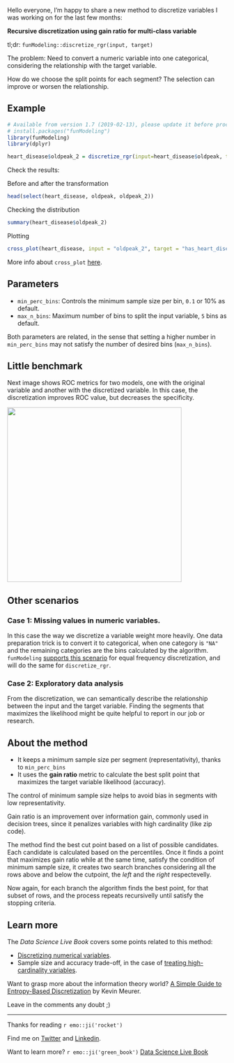 Hello everyone, I'm happy to share a new method to discretize variables I was working on for the last few months: 

**Recursive discretization using gain ratio for multi-class variable**

tl;dr: `funModeling::discretize_rgr(input, target)`

The problem: Need to convert a numeric variable into one categorical, considering the relationship with the target variable.

How do we choose the split points for each segment? The selection can improve or worsen the relationship.
 
## Example

```r
# Available from version 1.7 (2019-02-13), please update it before proceeding:
# install.packages("funModeling") 
library(funModeling)
library(dplyr)

heart_disease$oldpeak_2 = discretize_rgr(input=heart_disease$oldpeak, target=heart_disease$has_heart_disease)
```

Check the results:

Before and after the transformation
```r
head(select(heart_disease, oldpeak, oldpeak_2))
```

Checking the distribution
```r
summary(heart_disease$oldpeak_2)
```

Plotting
```r
cross_plot(heart_disease, input = "oldpeak_2", target = "has_heart_disease")
```


More info about `cross_plot` [here](https://livebook.datascienceheroes.com/selecting-best-variables.html#profiling_target_cross_plot).

## Parameters

* `min_perc_bins`: Controls the minimum sample size per bin, `0.1` or 10% as default.
* `max_n_bins`: Maximum number of bins to split the input variable, `5` bins as default.

Both parameters are related, in the sense that setting a higher number in `min_perc_bins` may not satisfy the number of desired bins (`max_n_bins`). 

## Little benchmark

Next image shows ROC metrics for two models, one with the original variable and another with the discretized variable. In this case, the discretization improves ROC value, but decreases the specificity.

<img src="https://blog.datascienceheroes.com/content/images/2019/02/bench3.png" width="400px">

## Other scenarios

### Case 1: Missing values in numeric variables.

In this case the way we discretize a variable weight more heavily. One data preparation trick is to convert it to categorical, when one category is `"NA"` and the remaining categories are the bins calculated by the algorithm. `funModeling` [supports this scenario](https://livebook.datascienceheroes.com/appendix.html#data-preparation) for equal frequency discretization, and will do the same for `discretize_rgr`.


### Case 2: Exploratory data analysis

From the discretization, we can semantically describe the relationship between the input and the target variable. Finding the segments that maximizes the likelihood might be quite helpful to report in our job or research.


## About the method

* It keeps a minimum sample size per segment (representativity), thanks to `min_perc_bins`
* It uses the **gain ratio** metric to calculate the best split point that maximizes the target variable likelihood (accuracy).

The control of minimum sample size helps to avoid bias in segments with low representativity.

Gain ratio is an improvement over information gain, commonly used in decision trees, since it penalizes variables with high cardinality (like zip code).

The method find the best cut point based on a list of possible candidates. Each candidate is calculated based on the percentiles. Once it finds a point that maximizes gain ratio while at the same time, satisfy the condition of minimum sample size, it creates two search branches considering all the rows above and below the cutpoint, the _left_ and the _right_ respectevelly.

Now again, for each branch the algorithm finds the best point, for that subset of rows, and the process repeats recursivelly until satisfy the stopping criteria.


## Learn more

The _Data Science Live Book_ covers some points related to this method:

* [Discretizing numerical variables](https://livebook.datascienceheroes.com/data-preparation.html#discretizing_numerical_variables).
* Sample size and accuracy trade-off, in the case of [treating high-cardinality variables](https://livebook.datascienceheroes.com/data-preparation.html#analysis-for-predictive-modeling).

Want to grasp more about the information theory world? [A Simple Guide to Entropy-Based Discretization](http://kevinmeurer.com/a-simple-guide-to-entropy-based-discretization/) by Kevin Meurer.

Leave in the comments any doubt ;)

---

Thanks for reading `r emo::ji('rocket')`

Find me on [Twitter](https://twitter.com/pabloc_ds) and [Linkedin](https://www.linkedin.com/in/pcasas/).

Want to learn more? `r emo::ji('green_book')` [Data Science Live Book](http://livebook.datascienceheroes.com/)




